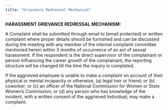 ```yaml
---
title: "Grievance Redressal Mechanism"
---
```


**HARASSMENT GRIEVANCE REDRESSAL MECHANISM:**

A Complaint shall be submitted through email to [email protected] or written complaint where proper details should be furnished and can be discussed during the meeting with any member of the internal complaint committee mentioned herein within 3 months of occurrence of an act of sexual harassment. If the respondent is the direct supervisor of the complainant or person influencing the career growth of the complainant, the reporting structure will be changed till the time the inquiry is completed.

If the aggrieved employee is unable to make a complaint on account of their physical or mental incapacity or otherwise, (a) legal heir or friend; or (b) coworker; or (c) an officer of the National Commission for Women or State Women’s Commission; or (d) any person who has knowledge of the incident, with a written consent of the aggrieved Individual; may make a complaint.